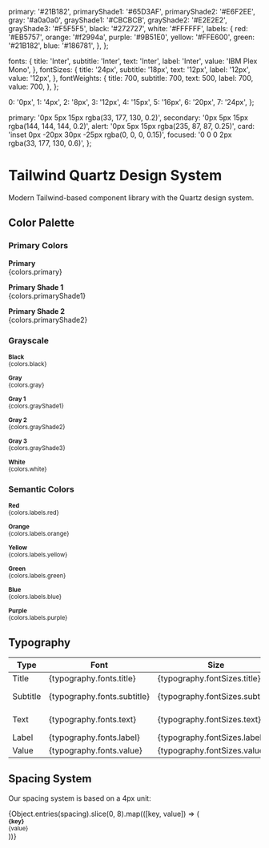 
  primary: '#21B182',
  primaryShade1: '#65D3AF',
  primaryShade2: '#E6F2EE',
  gray: '#a0a0a0',
  grayShade1: '#CBCBCB',
  grayShade2: '#E2E2E2',
  grayShade3: '#F5F5F5',
  black: '#272727',
  white: '#FFFFFF',
  labels: {
    red: '#EB5757',
    orange: '#f2994a',
    purple: '#9B51E0',
    yellow: '#FFE600',
    green: '#21B182',
    blue: '#186781',
  },
};

  fonts: {
    title: 'Inter',
    subtitle: 'Inter',
    text: 'Inter',
    label: 'Inter',
    value: 'IBM Plex Mono',
  },
  fontSizes: {
    title: '24px',
    subtitle: '18px',
    text: '12px',
    label: '12px',
    value: '12px',
  },
  fontWeights: {
    title: 700,
    subtitle: 700,
    text: 500,
    label: 700,
    value: 700,
  },
};

  0: '0px',
  1: '4px',
  2: '8px',
  3: '12px',
  4: '15px',
  5: '16px',
  6: '20px',
  7: '24px',
};

  primary: '0px 5px 15px rgba(33, 177, 130, 0.2)',
  secondary: '0px 5px 15px rgba(144, 144, 144, 0.2)',
  alert: '0px 5px 15px rgba(235, 87, 87, 0.25)',
  card: 'inset 0px -20px 30px -25px rgba(0, 0, 0, 0.15)',
  focused: '0 0 0 2px rgba(33, 177, 130, 0.6)',
};

<Meta title="Introduction" />

# Tailwind Quartz Design System

Modern Tailwind-based component library with the Quartz design system.

## Color Palette

### Primary Colors

<div style={{ display: 'grid', gridTemplateColumns: 'repeat(3, 1fr)', gap: '1rem', marginBottom: '2rem' }}>
  <div>
    <div style={{ backgroundColor: colors.primary, height: '100px', borderRadius: '4px' }}></div>
    <p><strong>Primary</strong><br />{colors.primary}</p>
  </div>
  <div>
    <div style={{ backgroundColor: colors.primaryShade1, height: '100px', borderRadius: '4px' }}></div>
    <p><strong>Primary Shade 1</strong><br />{colors.primaryShade1}</p>
  </div>
  <div>
    <div style={{ backgroundColor: colors.primaryShade2, height: '100px', borderRadius: '4px' }}></div>
    <p><strong>Primary Shade 2</strong><br />{colors.primaryShade2}</p>
  </div>
</div>

### Grayscale

<div style={{ display: 'grid', gridTemplateColumns: 'repeat(6, 1fr)', gap: '1rem', marginBottom: '2rem' }}>
  <div>
    <div style={{ backgroundColor: colors.black, height: '60px', borderRadius: '4px' }}></div>
    <p><small><strong>Black</strong><br />{colors.black}</small></p>
  </div>
  <div>
    <div style={{ backgroundColor: colors.gray, height: '60px', borderRadius: '4px' }}></div>
    <p><small><strong>Gray</strong><br />{colors.gray}</small></p>
  </div>
  <div>
    <div style={{ backgroundColor: colors.grayShade1, height: '60px', borderRadius: '4px' }}></div>
    <p><small><strong>Gray 1</strong><br />{colors.grayShade1}</small></p>
  </div>
  <div>
    <div style={{ backgroundColor: colors.grayShade2, height: '60px', borderRadius: '4px' }}></div>
    <p><small><strong>Gray 2</strong><br />{colors.grayShade2}</small></p>
  </div>
  <div>
    <div style={{ backgroundColor: colors.grayShade3, height: '60px', borderRadius: '4px' }}></div>
    <p><small><strong>Gray 3</strong><br />{colors.grayShade3}</small></p>
  </div>
  <div>
    <div style={{ backgroundColor: colors.white, height: '60px', borderRadius: '4px', border: '1px solid #e5e5e5' }}></div>
    <p><small><strong>White</strong><br />{colors.white}</small></p>
  </div>
</div>

### Semantic Colors

<div style={{ display: 'grid', gridTemplateColumns: 'repeat(6, 1fr)', gap: '1rem', marginBottom: '2rem' }}>
  <div>
    <div style={{ backgroundColor: colors.labels.red, height: '60px', borderRadius: '4px' }}></div>
    <p><small><strong>Red</strong><br />{colors.labels.red}</small></p>
  </div>
  <div>
    <div style={{ backgroundColor: colors.labels.orange, height: '60px', borderRadius: '4px' }}></div>
    <p><small><strong>Orange</strong><br />{colors.labels.orange}</small></p>
  </div>
  <div>
    <div style={{ backgroundColor: colors.labels.yellow, height: '60px', borderRadius: '4px' }}></div>
    <p><small><strong>Yellow</strong><br />{colors.labels.yellow}</small></p>
  </div>
  <div>
    <div style={{ backgroundColor: colors.labels.green, height: '60px', borderRadius: '4px' }}></div>
    <p><small><strong>Green</strong><br />{colors.labels.green}</small></p>
  </div>
  <div>
    <div style={{ backgroundColor: colors.labels.blue, height: '60px', borderRadius: '4px' }}></div>
    <p><small><strong>Blue</strong><br />{colors.labels.blue}</small></p>
  </div>
  <div>
    <div style={{ backgroundColor: colors.labels.purple, height: '60px', borderRadius: '4px' }}></div>
    <p><small><strong>Purple</strong><br />{colors.labels.purple}</small></p>
  </div>
</div>

## Typography

<table style={{ width: '100%', marginBottom: '2rem' }}>
  <thead>
    <tr>
      <th>Type</th>
      <th>Font</th>
      <th>Size</th>
      <th>Weight</th>
      <th>Example</th>
    </tr>
  </thead>
  <tbody>
    <tr>
      <td>Title</td>
      <td>{typography.fonts.title}</td>
      <td>{typography.fontSizes.title}</td>
      <td>{typography.fontWeights.title}</td>
      <td><span style={{ fontSize: typography.fontSizes.title, fontWeight: typography.fontWeights.title }}>Page Title</span></td>
    </tr>
    <tr>
      <td>Subtitle</td>
      <td>{typography.fonts.subtitle}</td>
      <td>{typography.fontSizes.subtitle}</td>
      <td>{typography.fontWeights.subtitle}</td>
      <td><span style={{ fontSize: typography.fontSizes.subtitle, fontWeight: typography.fontWeights.subtitle }}>Section Subtitle</span></td>
    </tr>
    <tr>
      <td>Text</td>
      <td>{typography.fonts.text}</td>
      <td>{typography.fontSizes.text}</td>
      <td>{typography.fontWeights.text}</td>
      <td><span style={{ fontSize: typography.fontSizes.text, fontWeight: typography.fontWeights.text }}>Body text content</span></td>
    </tr>
    <tr>
      <td>Label</td>
      <td>{typography.fonts.label}</td>
      <td>{typography.fontSizes.label}</td>
      <td>{typography.fontWeights.label}</td>
      <td><span style={{ fontSize: typography.fontSizes.label, fontWeight: typography.fontWeights.label }}>Form Label</span></td>
    </tr>
    <tr>
      <td>Value</td>
      <td>{typography.fonts.value}</td>
      <td>{typography.fontSizes.value}</td>
      <td>{typography.fontWeights.value}</td>
      <td><span style={{ fontFamily: 'IBM Plex Mono', fontSize: typography.fontSizes.value, fontWeight: typography.fontWeights.value }}>CODE_VALUE</span></td>
    </tr>
  </tbody>
</table>

## Spacing System

Our spacing system is based on a 4px unit:

<div style={{ display: 'grid', gridTemplateColumns: 'repeat(8, 1fr)', gap: '0.5rem', marginBottom: '2rem' }}>
  {Object.entries(spacing).slice(0, 8).map(([key, value]) => (
    <div key={key} style={{ textAlign: 'center' }}>
      <div style={{ backgroundColor: colors.primary, height: value, marginBottom: '0.5rem' }}></div>
      <small><strong>{key}</strong><br />{value}</small>
    </div>
  ))}
</div>